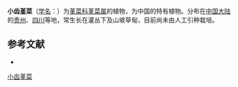 {{Speciesbox
| name = 小齿堇菜
| status = 
| status_system = 
| image =
| genus = Viola
| species =  serrula
| authority = W. Beck.
}}

'''小齿堇菜'''（[[学名|学名]]：{{lang|la|''Viola serrula''}}）为[[堇菜科|堇菜科]][[堇菜属|堇菜属]]的植物，为中国的特有植物。分布在[[中国大陆|中国大陆]]的[[贵州|贵州]]、[[四川|四川]]等地，常生长在灌丛下及山坡草甸，目前尚未由人工引种栽培。

== 参考文献 ==
<div class="references-small">
* {{cite web| url =http://www.bioinfo.cn/db05/KmzwSpecies.php?action=view&id=23848| title =小齿堇菜| work =《中国高等植物数据库全库》| publisher =中国科学院微生物研究所| author =昆明植物研究所| accessdate =2009-02-25| deadurl =yes| archiveurl =https://web.archive.org/web/20160305031237/http://www.bioinfo.cn/db05/KmzwSpecies.php?action=view&id=23848| archivedate =2016-03-05}}
</div>
{{Taxonbar|from=Q11035884}}

[[Category:堇菜属|小齿堇菜]]


{{植物小作品}}